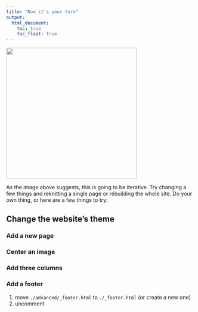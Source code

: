 ```yaml
---
title: "Now it's your turn"
output:
  html_document:
    toc: true
    toc_float: true
---
```


<img src="images/practicalDev_changingstuff.jpg" width="350px">

As the image above suggests, this is going to be iterative. Try changing a few things and reknitting a single page or rebuilding the whole site. Do your own thing, or here are a few things to try: 

## Change the website's theme

### Add a new page

### Center an image

### Add three columns

### Add a footer

1. move `./advanced/_footer.html` to `./_footer.html` (or create a new one)
2. uncomment 

